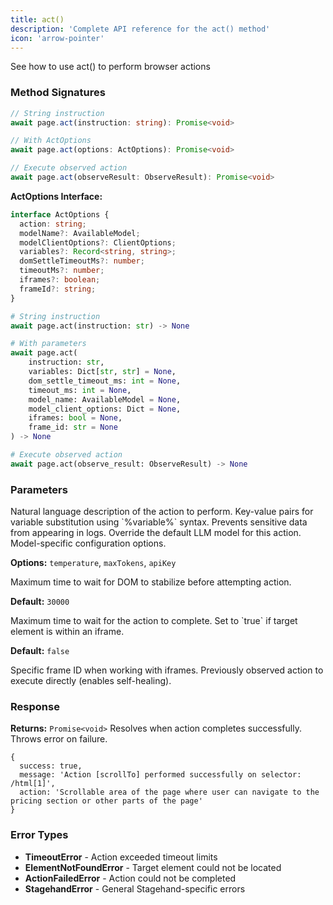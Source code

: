 ```yaml
---
title: act()
description: 'Complete API reference for the act() method'
icon: 'arrow-pointer'
---
```


<CardGroup cols={1}>
<Card title="Act" icon="arrow-pointer" href="/basics/act">
  See how to use act() to perform browser actions
</Card>
</CardGroup>

### Method Signatures

<Tabs>
<Tab title="TypeScript">

```typescript
// String instruction
await page.act(instruction: string): Promise<void>

// With ActOptions
await page.act(options: ActOptions): Promise<void>

// Execute observed action
await page.act(observeResult: ObserveResult): Promise<void>
```

**ActOptions Interface:**
```typescript
interface ActOptions {
  action: string;
  modelName?: AvailableModel;
  modelClientOptions?: ClientOptions;
  variables?: Record<string, string>;
  domSettleTimeoutMs?: number;
  timeoutMs?: number;
  iframes?: boolean;
  frameId?: string;
}
```

</Tab>
<Tab title="Python">

```python
# String instruction
await page.act(instruction: str) -> None

# With parameters
await page.act(
    instruction: str,
    variables: Dict[str, str] = None,
    dom_settle_timeout_ms: int = None,
    timeout_ms: int = None,
    model_name: AvailableModel = None,
    model_client_options: Dict = None,
    iframes: bool = None,
    frame_id: str = None
) -> None

# Execute observed action
await page.act(observe_result: ObserveResult) -> None
```

</Tab>
</Tabs>

### Parameters

<ParamField path="action | instruction" type="string" required>
  Natural language description of the action to perform.
</ParamField>

<ParamField path="variables" type="Record<string, string>" optional>
  Key-value pairs for variable substitution using `%variable%` syntax. Prevents sensitive data from appearing in logs.
</ParamField>

<ParamField path="modelName" type="AvailableModel" optional>
  Override the default LLM model for this action.
</ParamField>

<ParamField path="modelClientOptions" type="ClientOptions" optional>
  Model-specific configuration options.
  
  **Options:** `temperature`, `maxTokens`, `apiKey`
</ParamField>

<ParamField path="domSettleTimeoutMs" type="number" optional>
  Maximum time to wait for DOM to stabilize before attempting action.
  
  **Default:** `30000`
</ParamField>

<ParamField path="timeoutMs" type="number" optional>
  Maximum time to wait for the action to complete.
</ParamField>

<ParamField path="iframes" type="boolean" optional>
  Set to `true` if target element is within an iframe.
  
  **Default:** `false`
</ParamField>

<ParamField path="frameId" type="string" optional>
  Specific frame ID when working with iframes.
</ParamField>

<ParamField path="observeResult" type="ObserveResult" optional>
  Previously observed action to execute directly (enables self-healing).
</ParamField>

### Response

**Returns:** `Promise<void>`
Resolves when action completes successfully. Throws error on failure.

```Example Response
{
  success: true,
  message: 'Action [scrollTo] performed successfully on selector: /html[1]',
  action: 'Scrollable area of the page where user can navigate to the pricing section or other parts of the page'
}
```

### Error Types

- **TimeoutError** - Action exceeded timeout limits
- **ElementNotFoundError** - Target element could not be located  
- **ActionFailedError** - Action could not be completed
- **StagehandError** - General Stagehand-specific errors